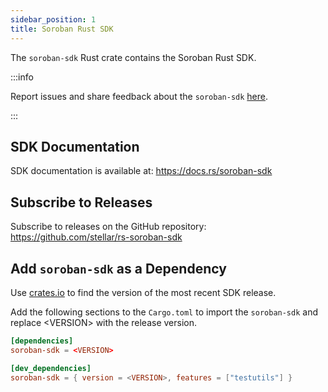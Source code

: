 ```yaml
---
sidebar_position: 1
title: Soroban Rust SDK
---
```


The `soroban-sdk` Rust crate contains the Soroban Rust SDK.

:::info

Report issues and share feedback about the `soroban-sdk`
[here](https://github.com/stellar/rs-soroban-sdk/issues/new/choose).

:::

## SDK Documentation

SDK documentation is available at:
https://docs.rs/soroban-sdk

## Subscribe to Releases

Subscribe to releases on the GitHub repository:
https://github.com/stellar/rs-soroban-sdk

## Add `soroban-sdk` as a Dependency

Use [crates.io](https://crates.io/crates/soroban-sdk) to find the version of the
most recent SDK release.

Add the following sections to the `Cargo.toml` to import the `soroban-sdk` and
replace \<VERSION> with the release version.

```toml
[dependencies]
soroban-sdk = <VERSION>

[dev_dependencies]
soroban-sdk = { version = <VERSION>, features = ["testutils"] }
```
